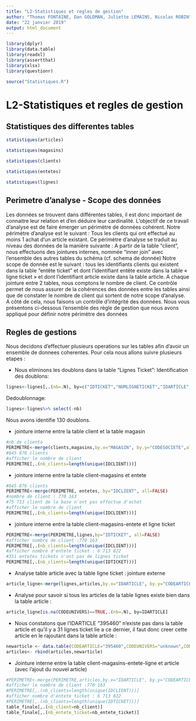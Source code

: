 ```yaml
---
title: "L2-Statistiques et regles de gestion"
author: "Thomas FONTAINE, Dan GOLDMAN, Juliette LEMAINS, Nicolas ROBIN"
date: "22 janvier 2019"
output: html_document
---
```


```r
library(dplyr)
library(data.table)
library(readxl)
library(assertthat)
library(xlsx)
library(questionr)

source("Statistiques.R")
```
# L2-Statistiques et regles de gestion

## Statistiques des differentes tables

```r
statistiques(articles)
```

```r
statistiques(magasins)
```

```r
statistiques(clients)
```

```r
statistiques(entetes)
```

```r
statistiques(lignes)
```
## Perimetre d'analyse - Scope des données
Les données se trouvent dans différentes tables, il est donc important de connaitre leur relation et d’en déduire leur cardinalité. L’objectif de ce travail d’analyse est de faire émerger un périmètre de données cohérent.
Notre périmètre d’analyse est le suivant : Tous les clients qui ont effectué au moins 1 achat d’un article existant.
Ce périmètre d’analyse se traduit au niveau des données de la manière suivante :
A partir de la table "client", nous effectuons des jointures internes, nommée "inner join" avec l’ensemble des autres tables du schéma (cf. schema de donnée)
Notre scope de donnée est le suivant : tous les identifiants clients qui existent dans la table "entête ticket" et dont l’identifiant entête existe dans la table « ligne ticket » et dont l'identifiant article existe dans la table article.
A chaque jointure entre 2 tables, nous comptons le nombre de client. Ce contrôle permet de nous assurer de la cohérences des données entre les tables ainsi que de constater le nombre de client qui sortent de notre scope d'analyse.
A côté de cela, nous faisons un contrôle d’intégrité des données. 
Nous vous présentons ci-dessous l’ensemble des règle de gestion que nous avons appliqué pour définir notre périmètre des données


## Regles de gestions

Nous decidons d'effectuer plusieurs operations sur les tables afin d'avoir un ensemble de donnees coherentes. Pour cela nous allons suivre plusieurs etapes :

* Nous eliminons les doublons dans la table "Lignes Ticket":
Identification des doublons:
```r
lignes<-lignes[,.(nb=.N), by=c("IDTICKET","NUMLIGNETICKET","IDARTICLE","QUANTITE", "MONTANTREMISE", "TOTAL", "MARGESORTIE")]
```

Dedoublonnage:
```r
lignes<-lignes%>% select(-nb)
```

Nous avons identifie 130 doublons.


  + jointure interne entre la table client et la table magasin 

```r
#nb de clienta
PERIMETRE<-merge(clients,magasins,by.x="MAGASIN", by.y="CODESOCIETE",all=FALSE)
#845 876 clients
#afficher le nombre de client
PERIMETRE[,.(nb_clients=length(unique(IDCLIENT)))]
```

  + jointure interne entre la table client-magasins et entete
```r
#845 876 clients
PERIMETRE<-merge(PERIMETRE, entetes, by="IDCLIENT", all=FALSE)
#nombre de client : 770 163
#75 713 client de la base n'ont pas effectue d'achat
#afficher le nombre de client
PERIMETRE[,.(nb_clients=length(unique(IDCLIENT)))]
```

  + jointure interne entre la table client-magasins-entete et ligne ticket
```r
PERIMETRE<-merge(PERIMETRE,lignes,by="IDTICKET", all=FALSE)
#afficher nombre de client :770 163
PERIMETRE[,.(nb_clients=length(unique(IDCLIENT)))]
#afficher nombre d'entete ticket : 6 713 822
#351 entetes tickets n'ont pas de lignes ticket
PERIMETRE[,.(nb_clients=length(unique(IDTICKET)))]
```

* Analyse table article avec la table ligne ticket : jointure externe
```r
article_ligne<-merge(lignes,articles,by.x="IDARTICLE", by.y="CODEARTICLE",all.x=TRUE)
```
  + Analyse pour savoir si tous les articles de la table lignes existe bien dans la table article :
```r
article_ligne[is.na(CODEUNIVERS)==TRUE,.(nb=.N), by=IDARTICLE]
```
  + Nous constatons que l'IDARTICLE "395460" n'existe pas dans la table article et qu'il y a 31 lignes ticket lie a ce dernier, il faut donc creer cette article en le rajoutant dans la table article :
```r
newarticle <- data.table(CODEARTICLE="395460",CODEUNIVERS="unknown",CODEFAMILLE="unknown", CODESOUSFAMILLE="unknown")
articles<- rbind(articles,newarticle)
```
  + Jointure interne entre la table client-magasins-entete-ligne et article (avec l'ajout du nouvel article)
```r
#PERIMETRE<-merge(PERIMETRE,articles,by.x="IDARTICLE", by.y="CODEARTICLE", all=FALSE)
#afficher le nombre de client :770 163
#PERIMETRE[,.(nb_clients=length(unique(IDCLIENT)))]
#afficher nombre d'entete ticket : 6 713 822
#PERIMETRE[,.(nb_clients=length(unique(IDTICKET)))]
table_finale[,.(nb_client=nb_client)]
table_finale[,.(nb_entete_ticket=nb_entete_ticket)]
```